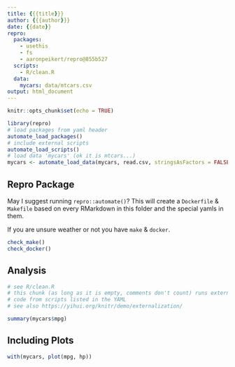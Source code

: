 ```yaml
---
title: {{{title}}}
author: {{{author}}}
date: {{date}}
repro:
  packages:
    - usethis
    - fs
    - aaronpeikert/repro@855b527
  scripts:
    - R/clean.R
  data:
    mycars: data/mtcars.csv
output: html_document
---
```


```r
knitr::opts_chunk$set(echo = TRUE)

library(repro)
# load packages from yaml header
automate_load_packages()
# include external scripts
automate_load_scripts()
# load data 'mycars' (ok it is mtcars...)
mycars <- automate_load_data(mycars, read.csv, stringsAsFactors = FALSE)
```

## Repro Package

May I suggest running `repro::automate()`? This will create a `Dockerfile` & `Makefile` based on every RMarkdown in this folder and the special yamls in them.

If you are unsure weather or not you have `make` & `docker`.

```r
check_make()
check_docker()
```

## Analysis

```r
# see R/clean.R
# this chunk (as long as it is empty, comments don't count) runs external
# code from scripts listed in the YAML
# see also https://yihui.org/knitr/demo/externalization/
```

```r
summary(mycars$mpg)
```

## Including Plots

```r
with(mycars, plot(mpg, hp))
```
